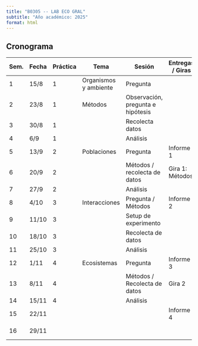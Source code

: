 ```yaml
---
title: "B0305 -- LAB ECO GRAL"
subtitle: "Año académico: 2025"
format: html
---
```


<h2>Cronograma</h2>

  <table class="syllabus">
    <thead>
      <tr>
        <th>Sem.</th>
        <th>Fecha</th>
        <th>Práctica</th>
        <th>Tema</th>
        <th>Sesión</th>
        <th>Entregas / Giras</th>
        <th>Trabajo Final</th>
      </tr>
    </thead>
    <tbody>
      <tr class="odd">
        <td>1</td>
        <td>15/8</td>
        <td>1</td>
        <td>Organismos y ambiente</td>
        <td>Pregunta</td>
        <td></td>
        <td></td>
      </tr>
      <tr class="even">
        <td>2</td>
        <td>23/8</td>
        <td>1</td>
        <td>Métodos</td>
        <td>Observación, pregunta e hipótesis</td>
        <td></td>
        <td></td>
      </tr>
      <tr class="odd">
        <td>3</td>
        <td>30/8</td>
        <td>1</td>
        <td></td>
        <td>Recolecta datos</td>
        <td></td>
        <td></td>
      </tr>
      <tr class="even">
        <td>4</td>
        <td>6/9</td>
        <td>1</td>
        <td></td>
        <td>Análisis</td>
        <td></td>
        <td></td>
      </tr>
      <tr class="odd">
        <td>5</td>
        <td>13/9</td>
        <td>2</td>
        <td>Poblaciones</td>
        <td>Pregunta</td>
        <td>Informe 1</td>
        <td></td>
      </tr>
      <tr class="even">
        <td>6</td>
        <td>20/9</td>
        <td>2</td>
        <td></td>
        <td>Métodos / recolecta de datos</td>
        <td>Gira 1: Métodos</td>
        <td></td>
      </tr>
      <tr class="odd">
        <td>7</td>
        <td>27/9</td>
        <td>2</td>
        <td></td>
        <td>Análisis</td>
        <td></td>
        <td></td>
      </tr>
      <tr class="even">
        <td>8</td>
        <td>4/10</td>
        <td>3</td>
        <td>Interacciones</td>
        <td>Pregunta / Métodos</td>
        <td>Informe 2</td>
        <td></td>
      </tr>
      <tr class="odd">
        <td>9</td>
        <td>11/10</td>
        <td>3</td>
        <td></td>
        <td>Setup de experimento</td>
        <td></td>
        <td></td>
      </tr>
      <tr class="even">
        <td>10</td>
        <td>18/10</td>
        <td>3</td>
        <td></td>
        <td>Recolecta de datos</td>
        <td></td>
        <td>Avance 1</td>
      </tr>
      <tr class="odd">
        <td>11</td>
        <td>25/10</td>
        <td>3</td>
        <td></td>
        <td>Análisis</td>
        <td></td>
        <td></td>
      </tr>
      <tr class="even">
        <td>12</td>
        <td>1/11</td>
        <td>4</td>
        <td>Ecosistemas</td>
        <td>Pregunta</td>
        <td>Informe 3</td>
        <td></td>
      </tr>
      <tr class="odd">
        <td>13</td>
        <td>8/11</td>
        <td>4</td>
        <td></td>
        <td>Métodos / Recolecta de datos</td>
        <td>Gira 2</td>
        <td>Avance 2 (Datos)</td>
      </tr>
      <tr class="even">
        <td>14</td>
        <td>15/11</td>
        <td>4</td>
        <td></td>
        <td>Análisis</td>
        <td></td>
        <td></td>
      </tr>
      <tr class="odd">
        <td>15</td>
        <td>22/11</td>
        <td></td>
        <td></td>
        <td></td>
        <td>Informe 4</td>
        <td>Informe escrito</td>
      </tr>
      <tr class="even">
        <td>16</td>
        <td>29/11</td>
        <td></td>
        <td></td>
        <td></td>
        <td></td>
        <td>Presentaciones orales</td>
      </tr>
    </tbody>
  </table>

